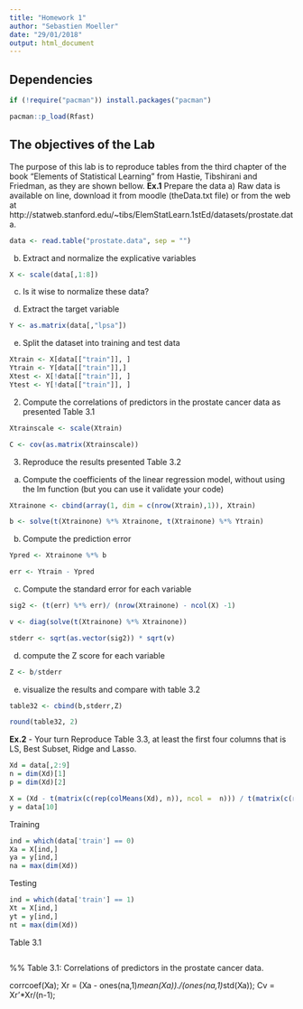 ```yaml
---
title: "Homework 1"
author: "Sebastien Moeller"
date: "29/01/2018"
output: html_document
---
```


## Dependencies
```r
if (!require("pacman")) install.packages("pacman")

pacman::p_load(Rfast)
```

## The objectives of the Lab
The purpose of this lab is to reproduce tables from the third chapter of the book "Elements of
Statistical Learning" from Hastie, Tibshirani and Friedman, as they are shown bellow.
__Ex.1__ Prepare the data
a) Raw data is available on line, download it from moodle (theData.txt file) or from the web at http://statweb.stanford.edu/~tibs/ElemStatLearn.1stEd/datasets/prostate.data.
```r
data <- read.table("prostate.data", sep = "")
```

b) Extract and normalize the explicative variables
```r
X <- scale(data[,1:8])
```

c) Is it wise to normalize these data?


d) Extract the target variable
```r
Y <- as.matrix(data[,"lpsa"])
```

e) Split the dataset into training and test data
```r
Xtrain <- X[data[["train"]], ]
Ytrain <- Y[data[["train"]],]
Xtest <- X[!data[["train"]], ]
Ytest <- Y[!data[["train"]], ]
```

2. Compute the correlations of predictors in the prostate cancer data as presented Table 3.1
```r
Xtrainscale <- scale(Xtrain)

C <- cov(as.matrix(Xtrainscale))
```

3. Reproduce the results presented Table 3.2
a) Compute the coefficients of the linear regression model, without using the lm function (but you can use it validate your code)
```r
Xtrainone <- cbind(array(1, dim = c(nrow(Xtrain),1)), Xtrain)

b <- solve(t(Xtrainone) %*% Xtrainone, t(Xtrainone) %*% Ytrain)
```

b) Compute the prediction error
```r
Ypred <- Xtrainone %*% b

err <- Ytrain - Ypred
```

c) Compute the standard error for each variable
```r
sig2 <- (t(err) %*% err)/ (nrow(Xtrainone) - ncol(X) -1)

v <- diag(solve(t(Xtrainone) %*% Xtrainone))

stderr <- sqrt(as.vector(sig2)) * sqrt(v)
```

d) compute the Z score for each variable
```r
Z <- b/stderr
```
e) visualize the results and compare with table 3.2
```r
table32 <- cbind(b,stderr,Z)

round(table32, 2)
```

__Ex.2__ - Your turn
Reproduce Table 3.3, at least the first four columns that is LS, Best Subset, Ridge and
Lasso.
```r
Xd = data[,2:9]
n = dim(Xd)[1]
p = dim(Xd)[2]

X = (Xd - t(matrix(c(rep(colMeans(Xd), n)), ncol =  n))) / t(matrix(c(rep(c(var(Xd[1]), var(Xd[2]), var(Xd[3]), var(Xd[4]), var(Xd[5]), var(Xd[6]), var(Xd[7]), var(Xd[8])), n)), ncol =  n))
y = data[10]
```

Training
```r
ind = which(data['train'] == 0)
Xa = X[ind,]
ya = y[ind,]
na = max(dim(Xd))
```

Testing
```r
ind = which(data['train'] == 1)
Xt = X[ind,]
yt = y[ind,]
nt = max(dim(Xd))
```

Table 3.1
```r

```

%% Table 3.1: Correlations of predictors in the prostate cancer data.

corrcoef(Xa);
Xr = (Xa - ones(na,1)*mean(Xa))./(ones(na,1)*std(Xa));
Cv = Xr'*Xr/(n-1);



























